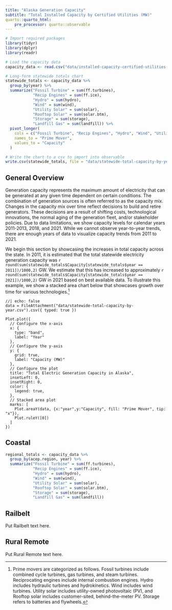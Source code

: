 ```yaml
---
title: "Alaska Generation Capacity"
subtitle: "Total Installed Capacity by Certified Utilities (MW)"
quarto::quarto_html:
    pre_processor: quarto::observable
---
```


```r
# Import required packages
library(tidyr)
library(dplyr)
library(readr)

# Load the capacity data
capacity_data <- read.csv("data/installed-capacity-certified-utilities-mw.csv")

# Long-form statewide totals chart
statewide_totals <- capacity_data %>%
  group_by(year) %>%
  summarize("Fossil Turbine" = sum(ff.turbines),
            "Recip Engines" = sum(ff.ice),
            "Hydro" = sum(hydro),
            "Wind" = sum(wind),
            "Utility Solar" = sum(solar),
            "Rooftop Solar" = sum(solar.btm),
            "Storage" = sum(storage),
            "Landfill Gas" = sum(landfill)) %>%
  pivot_longer(
    cols = c("Fossil Turbine", "Recip Engines", "Hydro", "Wind", "Utility Solar", "Rooftop Solar", "Storage", "Landfill Gas"),
    names_to = "Prime Mover",
    values_to = "Capacity"
  )

# Write the chart to a csv to import into observable
write.csv(statewide_totals, file = "data/statewide-total-capacity-by-year.csv")
```

## General Overview

Generation capacity represents the maximum amount of electricity that can be generated at any given time dependent on certain conditions. The combination of generation sources is often referred to as the capacity mix. Changes in the capacity mix over time reflect decisions to build and retire generators. These decisions are a result of shifting costs, technological innovations, the normal aging of the generation fleet, and/or stakeholder policies. Due to data limitations, we show capacity levels for calendar years 2011-2013, 2018, and 2021. While we cannot observe year-to-year trends, there are enough years of data to visualize capacity trends from 2011 to 2021.

We begin this section by showcasing the increases in total capacity across the state. In 2011, it is estimated that the total statewide electricity generation capacity was `r round(sum(statewide_totals$Capacity[statewide_totals$year == 2011])/1000,2)` GW. We estimate that this has increased to approximately `r round(sum(statewide_totals$Capacity[statewide_totals$year == 2021])/1000,2)` GW in 2021 based on best available data. To illustrate this example, we show a stacked area chart below that showcases growth over time for various technologies.[^1]

[^1]: Prime movers are categorized as follows. Fossil turbines include combined cycle turbines, gas turbines, and steam turbines. Reciprocating engines include internal combustion engines. Hydro includes hydraulic turbines and hydrokinetics. Wind includes wind turbines. Utility solar includes utility-owned photovoltaic (PV), and Rooftop solar includes customer-sited, behind-the-meter PV. Storage refers to batteries and flywheels.

```ojs
//| echo: false
data = FileAttachment("data/statewide-total-capacity-by-year.csv").csv({ typed: true })

Plot.plot({
  // Configure the x-axis
  x: {
    type: "band",
    label: "Year"
  },
  // Configure the y-axis
  y: {
    grid: true,
    label: "Capacity (MW)"
  },
  // Configure the plot
  title: "Total Electric Generation Capacity in Alaska",
  insetLeft: 0,
  insetRight: 0,
  color: {
    legend: true,
  },
  // Stacked area plot
  marks: [
    Plot.areaY(data, {x:"year",y:"Capacity", fill: "Prime Mover", tip: "x"}),
    Plot.ruleY([0])
  ]
})
```

## Coastal
```r
regional_totals <- capacity_data %>%
  group_by(acep.region, year) %>%
  summarize("Fossil Turbine" = sum(ff.turbines),
            "Recip Engines" = sum(ff.ice),
            "Hydro" = sum(hydro),
            "Wind" = sum(wind),
            "Utility Solar" = sum(solar),
            "Rooftop Solar" = sum(solar.btm),
            "Storage" = sum(storage),
            "Landfill Gas" = sum(landfill))
```


## Railbelt

Put Railbelt text here.

## Rural Remote

Put Rural Remote text here.
